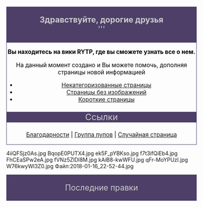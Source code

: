 <mainpage-leftcolumn-start/>

<div style="border:1px solid #4d3f68; background:#4d3f68; text-align:center; font-size:150%; color:#cccccc">'''Здравствуйте, дорогие друзья'''<br />'''</div>

<div style="border:1px solid #4d3f68; background:#сссссс; text-align:center; font-size:110%; color:#000000">
'''Вы находитесь на вики RYTP, где вы сможете узнать все о нем.'''

На данный момент создано [[Служебная:Allpages|{{NUMBEROFARTICLES}}]] {{plural:{{NUMBEROFARTICLES}}|статья|статьи|статей}} и Вы можете помочь, дополняя страницы новой информацией

*[http://ru.ruspoop.wikia.com/wiki/Служебная:UncategorizedPages Некатегоризованные страницы]
*[http://ru.ruspoop.wikia.com/wiki/Служебная:Withoutimages Страницы без изображений]
*[http://ru.ruspoop.wikia.com/wiki/Служебная:ShortPages Короткие страницы]

<div style="border:0px solid #4d3f68; background:#4d3f68; text-align:center; font-size:150%; color:#cccccc">Ссылки</div> 
[[Благодарности]] | [https://vk.com/russianpoop Группа пупов] | [http://ru.ruspoop.wikia.com/wiki/Служебная:Random Случайная страница]'''<nowiki/>'''
</div>

<gallery type="slideshow" widths="500" crop="true" position="center">
4iiQFSjz0As.jpg
BqopE0PUTX4.jpg
ek5F_pYBKso.jpg
f7t3ifQiEb4.jpg
FhCEaSPw2eA.jpg
fVNz5ZlDl8M.jpg
kAiB8-kwWFU.jpg
qFr-MoYPUzI.jpg
W76kwyWl3Z0.jpg
Файл:2018-01-16_22-52-44.jpg
</gallery>
<mainpage-endcolumn/>
<mainpage-rightcolumn-start/>

<div style="border:1px solid #4d3f68; background:#4d3f68; text-align:center; font-size:150%; color:#cccccc">Последние правки</div>

<activityfeed size="15" shortlist="true"></activityfeed>
